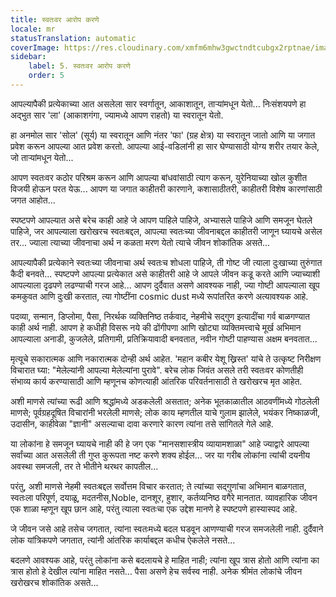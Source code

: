 ```yaml
---
title: स्वतःवर आरोप करणे
locale: mr
statusTranslation: automatic
coverImage: https://res.cloudinary.com/xmfm6mhw3gwctndtcubgx2rptnae/image/upload/v1740468922/small_cover_tratado_de_psicologia_revolucionaria_a4c0dca4e0.webp
sidebar:
    label: 5. स्वतःवर आरोप करणे
    order: 5
---
```

आपल्यापैकी प्रत्येकाच्या आत असलेला सार स्वर्गातून, आकाशातून, ताऱ्यांमधून येतो... निःसंशयपणे हा अद्भुत सार 'ला' (आकाशगंगा, ज्यामध्ये आपण राहतो) या स्वरातून येतो.

हा अनमोल सार 'सोल' (सूर्य) या स्वरातून आणि नंतर 'फा' (ग्रह क्षेत्र) या स्वरातून जातो आणि या जगात प्रवेश करून आपल्या आत प्रवेश करतो. आपल्या आई-वडिलांनी हा सार घेण्यासाठी योग्य शरीर तयार केले, जो ताऱ्यांमधून येतो...

आपण स्वतःवर कठोर परिश्रम करून आणि आपल्या बांधवांसाठी त्याग करून, युरेनियाच्या खोल कुशीत विजयी होऊन परत येऊ... आपण या जगात काहीतरी कारणाने, कशासाठीतरी, काहीतरी विशेष कारणांसाठी जगत आहोत...

स्पष्टपणे आपल्यात असे बरेच काही आहे जे आपण पाहिले पाहिजे, अभ्यासले पाहिजे आणि समजून घेतले पाहिजे, जर आपल्याला खरोखरच स्वतःबद्दल, आपल्या स्वतःच्या जीवनाबद्दल काहीतरी जाणून घ्यायचे असेल तर... ज्याला त्याच्या जीवनाचा अर्थ न कळता मरण येतो त्याचे जीवन शोकांतिक असते...

आपल्यापैकी प्रत्येकाने स्वतःच्या जीवनाचा अर्थ स्वतःच शोधला पाहिजे, ती गोष्ट जी त्याला दुःखाच्या तुरुंगात कैदी बनवते... स्पष्टपणे आपल्या प्रत्येकात असे काहीतरी आहे जे आपले जीवन कडू करते आणि ज्याच्याशी आपल्याला दृढपणे लढण्याची गरज आहे... आपण दुर्दैवात असणे आवश्यक नाही, ज्या गोष्टी आपल्याला खूप कमकुवत आणि दुःखी करतात, त्या गोष्टींना cosmic dust मध्ये रूपांतरित करणे अत्यावश्यक आहे.

पदव्या, सन्मान, डिप्लोमा, पैसा, निरर्थक व्यक्तिनिष्ठ तर्कवाद, नेहमीचे सद्गुण इत्यादींचा गर्व बाळगण्यात काही अर्थ नाही. आपण हे कधीही विसरू नये की ढोंगीपणा आणि खोट्या व्यक्तिमत्त्वाचे मूर्ख अभिमान आपल्याला अनाडी, कुजलेले, प्रतिगामी, प्रतिक्रियावादी बनवतात, नवीन गोष्टी पाहण्यास अक्षम बनवतात...

मृत्यूचे सकारात्मक आणि नकारात्मक दोन्ही अर्थ आहेत. 'महान कबीर येशू ख्रिस्त' यांचे ते उत्कृष्ट निरीक्षण विचारात घ्या: "मेलेल्यांनी आपल्या मेलेल्यांना पुरावे". बरेच लोक जिवंत असले तरी स्वतःवर कोणतीही संभाव्य कार्य करण्यासाठी आणि म्हणूनच कोणत्याही आंतरिक परिवर्तनासाठी ते खरोखरच मृत आहेत.

अशी माणसे त्यांच्या रूढी आणि श्रद्धांमध्ये अडकलेली असतात; अनेक भूतकाळातील आठवणींमध्ये गोठलेली माणसे; पूर्वग्रहदूषित विचारांनी भरलेली माणसे; लोक काय म्हणतील याचे गुलाम झालेले, भयंकर निष्काळजी, उदासीन, काहीवेळा "ज्ञानी" असल्याचा दावा करणारे कारण त्यांना तसे सांगितले गेले आहे.

या लोकांना हे समजून घ्यायचे नाही की हे जग एक "मानसशास्त्रीय व्यायामशाळा" आहे ज्याद्वारे आपल्या सर्वांच्या आत असलेली ती गुप्त कुरूपता नष्ट करणे शक्य होईल... जर या गरीब लोकांना त्यांची दयनीय अवस्था समजली, तर ते भीतीने थरथर कापतील...

परंतु, अशी माणसे नेहमी स्वतःबद्दल सर्वोत्तम विचार करतात; ते त्यांच्या सद्गुणांचा अभिमान बाळगतात, स्वतःला परिपूर्ण, दयाळू, मदतनीस,Noble, दानशूर, हुशार, कर्तव्यनिष्ठ वगैरे मानतात. व्यावहारिक जीवन एक शाळा म्हणून खूप छान आहे, परंतु त्याला स्वतःचा एक उद्देश मानणे हे स्पष्टपणे हास्यास्पद आहे.

जे जीवन जसे आहे तसेच जगतात, त्यांना स्वतःमध्ये बदल घडवून आणण्याची गरज समजलेली नाही. दुर्दैवाने लोक यांत्रिकपणे जगतात, त्यांनी आंतरिक कार्याबद्दल कधीच ऐकलेले नसते...

बदलणे आवश्यक आहे, परंतु लोकांना कसे बदलायचे हे माहित नाही; त्यांना खूप त्रास होतो आणि त्यांना का त्रास होतो हे देखील त्यांना माहित नसते... पैसा असणे हेच सर्वस्व नाही. अनेक श्रीमंत लोकांचे जीवन खरोखरच शोकांतिक असते...

